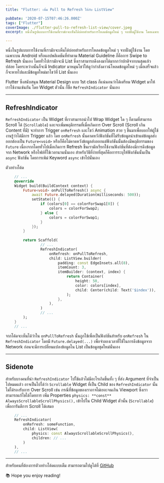 ```yaml
---
title: "Flutter: เพิ่ม Pull to Refresh ให้กับ ListView"

pubDate: '2020-07-15T07:46:26.000Z'
tags: ["Flutter"]
coverImage: ./flutter-pull-to-refresh-list-view/cover.jpeg
excerpt: หนึ่งในรูปแบบการใช้งานที่เรามักจะเห็นได้บ่อยสำหรับการโหลดข้อมูลใหม่ ๆ จากฝั่งผู้ใช้งาน โดยเฉพาะบน Android หรือแอปพลิเคชันที่ทำตาม Material Guideline ก็คือการ Swipe to Refresh นั่นเอง โดยทั่วไปเรามักจะมี List ซึ่งเราสามารถดึงลงมาได้มากกว่าปกติจากบนสุดแล้วปล่อย โดยระหว่างนั้นก็จะมี Indicator มาหมุนโชว์ให้ดูว่ากำลังดาวน์โหลดข้อมูลใหม่ ๆ เมื่อเสร็จแล้วก็จะหายไปและมีข้อมูลใหม่มาโชว์ที่ List นั่นเอง

---
```



หนึ่งในรูปแบบการใช้งานที่เรามักจะเห็นได้บ่อยสำหรับการโหลดข้อมูลใหม่ ๆ จากฝั่งผู้ใช้งาน โดยเฉพาะบน Android หรือแอปพลิเคชันที่ทำตาม Material Guideline ก็คือการ Swipe to Refresh นั่นเอง โดยทั่วไปเรามักจะมี List ซึ่งเราสามารถดึงลงมาได้มากกว่าปกติจากบนสุดแล้วปล่อย โดยระหว่างนั้นก็จะมี Indicator มาหมุนโชว์ให้ดูว่ากำลังดาวน์โหลดข้อมูลใหม่ ๆ เมื่อเสร็จแล้วก็จะหายไปและมีข้อมูลใหม่มาโชว์ที่ List นั่นเอง

Flutter ซึ่งสนับสนุน Material Design แบบ 1st class ก็แน่นอนว่าได้เตรียม Widget มาให้เราใช้งานเช่นกัน โดย Widget ตัวนั้น ก็ชื่อ `RefreshIndicator` นั่นเอง

---

## RefreshIndicator

`RefreshIndicator` เป็น Widget ที่เราสามารถนำไป Wrap Widget ใด ๆ ก็ตามที่สามารถ Scroll ได้ (`Scrollable`) และจะเพิ่มพฤติกรรมที่เมื่อเกิดการ Over Scroll (Scroll เกิน Content ที่มี) จะทำการ Trigger `onRefresh` และโชว์ Animation สวย ๆ ขึ้นมาเพื่อบอกให้ผู้ใช้งานรู้ว่าได้มีการ Trigger แล้ว โดย `onRefresh` นั้นคาดหวังฟังก์ชันที่ไม่รับข้อมูลนำเข้าแต่ข้อมูลส่งออกต้องเป็น `Future<void>` หรือก็คือไม่คาดหวังข้อมูลส่งออกแต่ฟังก์ชันนั้นต้องมีพฤติกรรมของ `Future` เนื่องจากโดยทั่วไปเมื่อเกิดการ Refresh ขึ้นเรามักเรียกใช้งานฟังก์ชันที่ต้องมีการดึงข้อมูลจาก Network หรือไฟล์ที่ใช้เวลานานนั่นเอง สำหรับวิธีที่ง่ายที่สุดก็คือการระบุให้ฟังก์ชันนั้นเป็น `async` ฟังก์ชัน โดยการเพิม่ Keyword `async` เข้าไปนั่นเอง

ตัวอย่างโค้ด

```dart
    // ...
    @override
    Widget build(BuildContext context) {
    	Future<void> onPullToRefresh() async {
    		await Future.delayed(Duration(milliseconds: 500));
    		setState(() {
    			if (colors[0] == colorForSwap1[0]) {
    				colors = colorForSwap2;
    			} else {
    				colors = colorForSwap1;
    			}
    		});
    	}
        
    	return Scaffold(
                // ...
                RefreshIndicator(
                    onRefresh: onPullToRefresh,
                    child: ListView.builder(
                        padding: const EdgeInsets.all(8),
                        itemCount: 3,
                        itemBuilder: (context, index) {
                            return Container(
                                height: 50,
                                color: colors[index],
                                child: Center(child: Text('$index')),
                            );
                        },
                    ),
                )
                // ...
    	);
    }
    // ...
```

จากโค้ดจะเห็นได้ว่าใน `onPullToRefresh` นั้นถูกใช้เพื่อเป็นฟังก์ชันสำหรับ `onRefresh` ใน `RefreshIndicator` โดยมี `Future.delayed(...)` เพื่อจำลองเวลาที่ใช้ในการดึงข้อมูลจาก Network ก่อนจะมีการเปลี่ยนแปลงข้อมูลใน List เป็นข้อมูลชุดใหม่นั่นเอง

---

## Sidenote

สำหรับบางคนที่นำ `RefreshIndicator` ไปใช้แล้วไม่มีอะไรเกิดขึ้นทั้ง ๆ ที่ส่ง Argument ที่จำเป็นไปหมดแล้ว อาจเป็นไปได้ว่า `Scrollable` Widget ที่เป็น Child ของ `RefreshIndicator` นั้นไม่ได้รองรับการ Over Scroll เช่น กรณีที่ข้อมูลของเราอาจไม่เยอะจนเกิน Viewport ซึ่งเราสามารถแก้ไขได้โดยการ เพิ่ม Properties `physics: **const** AlwaysScrollableScrollPhysics(),` เข้าไปใน Child Widget ตัวนั้น (`Scrollable`) เพื่อการันตีการ Scroll ได้เสมอ

```dart
    // ...
    RefreshIndicator(
    	onRefresh: someFunction,
    	child: ListView(
    		physics: const AlwaysScrollableScrollPhysics(),
    		children: // ...
    	)
    ),
    // ...
```
---

สำหรับคนที่ต้องการตัวอย่างโค้ดแบบเต็ม สามารถตามไปดูได้ที่ [GitHub](https://github.com/Pittawat2542/flutter_pull_refresh_example)

<Callout type="tip" title="Thanks for reading">
  📚 Hope you enjoy reading!
</Callout>

